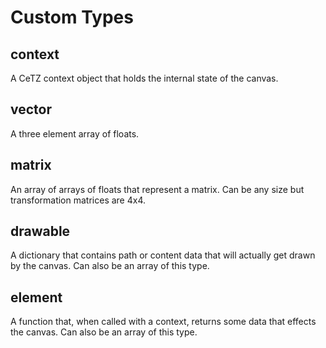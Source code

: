 
# Custom Types

## <Type>context</Type>
A CeTZ context object that holds the internal state of the canvas.

## <Type>vector</Type>
A three element <Type>array</Type> of <Type>float</Type>s.

## <Type>matrix</Type>
An <Type>array</Type> of <Type>array</Type>s of <Type>float</Type>s that represent a matrix. Can be any size but transformation matrices are 4x4.

## <Type>drawable</Type>
A <Type>dictionary</Type> that contains path or content data that will actually get drawn by the canvas. Can also be an <Type>array</Type> of this type.

## <Type>element</Type>
A function that, when called with a <Type>context</Type>, returns some data that effects the canvas. Can also be an <Type>array</Type> of this type.
